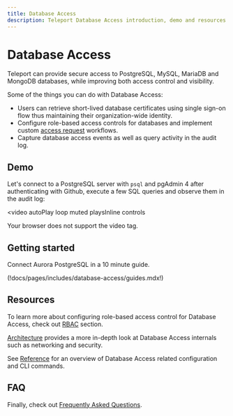 ```yaml
---
title: Database Access
description: Teleport Database Access introduction, demo and resources.
---
```


# Database Access

Teleport can provide secure access to PostgreSQL, MySQL, MariaDB and MongoDB databases,
while improving both access control and visibility.

Some of the things you can do with Database Access:

- Users can retrieve short-lived database certificates using single sign-on
  flow thus maintaining their organization-wide identity.
- Configure role-based access controls for databases and implement custom
  [access request](../enterprise/workflow/index.mdx) workflows.
- Capture database access events as well as query activity in the audit log.

## Demo

Let's connect to a PostgreSQL server with `psql` and pgAdmin 4 after authenticating
with Github, execute a few SQL queries and observe them in the audit log:

<video
  autoPlay
  loop
  muted
  playsInline
  controls
>
  <source
    src="../../img/database-access/dbaccessdemo.mp4"
    type="video/mp4"
  />

  <source
    src="../../img/database-access/dbaccessdemo.mp4"
    type="video/webm"
  />

  Your browser does not support the video tag.
</video>

## Getting started

<TileSet>
  <Tile icon="database" title="Getting started" href="./getting-started.mdx">
    Connect Aurora PostgreSQL in a 10 minute guide.
  </Tile>
</TileSet>

(!docs/pages/includes/database-access/guides.mdx!)

## Resources

To learn more about configuring role-based access control for Database Access,
check out [RBAC](./rbac.mdx) section.

[Architecture](./architecture.mdx) provides a more in-depth
look at Database Access internals such as networking and security.

See [Reference](./reference.mdx) for an overview of
Database Access related configuration and CLI commands.

## FAQ

Finally, check out [Frequently Asked Questions](./faq.mdx).
